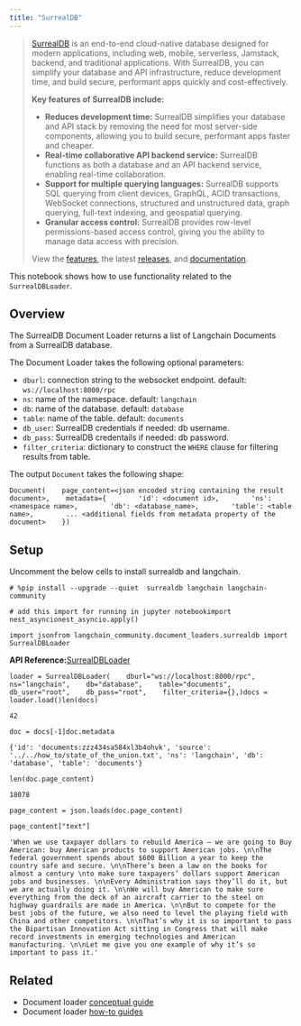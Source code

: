 ```yaml
---
title: "SurrealDB"
---
```


> [SurrealDB](https://surrealdb.com/) is an end-to-end cloud-native database designed for modern applications, including web, mobile, serverless, Jamstack, backend, and traditional applications. With SurrealDB, you can simplify your database and API infrastructure, reduce development time, and build secure, performant apps quickly and cost-effectively.
>
> **Key features of SurrealDB include:**
>
> * **Reduces development time:** SurrealDB simplifies your database and API stack by removing the need for most server-side components, allowing you to build secure, performant apps faster and cheaper.
> * **Real-time collaborative API backend service:** SurrealDB functions as both a database and an API backend service, enabling real-time collaboration.
> * **Support for multiple querying languages:** SurrealDB supports SQL querying from client devices, GraphQL, ACID transactions, WebSocket connections, structured and unstructured data, graph querying, full-text indexing, and geospatial querying.
> * **Granular access control:** SurrealDB provides row-level permissions-based access control, giving you the ability to manage data access with precision.
>
> View the [features](https://surrealdb.com/features), the latest [releases](https://surrealdb.com/releases), and [documentation](https://surrealdb.com/docs).

This notebook shows how to use functionality related to the `SurrealDBLoader`.

## Overview

The SurrealDB Document Loader returns a list of Langchain Documents from a SurrealDB database.

The Document Loader takes the following optional parameters:

* `dburl`: connection string to the websocket endpoint. default: `ws://localhost:8000/rpc`
* `ns`: name of the namespace. default: `langchain`
* `db`: name of the database. default: `database`
* `table`: name of the table. default: `documents`
* `db_user`: SurrealDB credentials if needed: db username.
* `db_pass`: SurrealDB credentails if needed: db password.
* `filter_criteria`: dictionary to construct the `WHERE` clause for filtering results from table.

The output `Document` takes the following shape:

```
Document(    page_content=<json encoded string containing the result document>,    metadata={        'id': <document id>,        'ns': <namespace name>,        'db': <database_name>,        'table': <table name>,        ... <additional fields from metadata property of the document>    })
```

## Setup

Uncomment the below cells to install surrealdb and langchain.

```
# %pip install --upgrade --quiet  surrealdb langchain langchain-community
```

```
# add this import for running in jupyter notebookimport nest_asyncionest_asyncio.apply()
```

```
import jsonfrom langchain_community.document_loaders.surrealdb import SurrealDBLoader
```

**API Reference:**[SurrealDBLoader](https://python.langchain.com/api_reference/community/document_loaders/langchain_community.document_loaders.surrealdb.SurrealDBLoader.html)

```
loader = SurrealDBLoader(    dburl="ws://localhost:8000/rpc",    ns="langchain",    db="database",    table="documents",    db_user="root",    db_pass="root",    filter_criteria={},)docs = loader.load()len(docs)
```

```
42
```

```
doc = docs[-1]doc.metadata
```

```
{'id': 'documents:zzz434sa584xl3b4ohvk', 'source': '../../how_to/state_of_the_union.txt', 'ns': 'langchain', 'db': 'database', 'table': 'documents'}
```

```
len(doc.page_content)
```

```
18078
```

```
page_content = json.loads(doc.page_content)
```

```
page_content["text"]
```

```
'When we use taxpayer dollars to rebuild America – we are going to Buy American: buy American products to support American jobs. \n\nThe federal government spends about $600 Billion a year to keep the country safe and secure. \n\nThere’s been a law on the books for almost a century \nto make sure taxpayers’ dollars support American jobs and businesses. \n\nEvery Administration says they’ll do it, but we are actually doing it. \n\nWe will buy American to make sure everything from the deck of an aircraft carrier to the steel on highway guardrails are made in America. \n\nBut to compete for the best jobs of the future, we also need to level the playing field with China and other competitors. \n\nThat’s why it is so important to pass the Bipartisan Innovation Act sitting in Congress that will make record investments in emerging technologies and American manufacturing. \n\nLet me give you one example of why it’s so important to pass it.'
```

## Related

* Document loader [conceptual guide](/oss/concepts/document_loaders)
* Document loader [how-to guides](/oss/how_to/#document-loaders)

